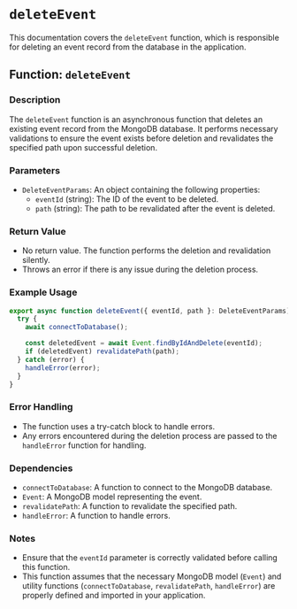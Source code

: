 # `deleteEvent`

This documentation covers the `deleteEvent` function, which is responsible for deleting an event record from the database in the application.

## Function: `deleteEvent`

### Description

The `deleteEvent` function is an asynchronous function that deletes an existing event record from the MongoDB database. It performs necessary validations to ensure the event exists before deletion and revalidates the specified path upon successful deletion.

### Parameters

- `DeleteEventParams`: An object containing the following properties:
  - `eventId` (string): The ID of the event to be deleted.
  - `path` (string): The path to be revalidated after the event is deleted.

### Return Value

- No return value. The function performs the deletion and revalidation silently.
- Throws an error if there is any issue during the deletion process.

### Example Usage

```javascript
export async function deleteEvent({ eventId, path }: DeleteEventParams) {
  try {
    await connectToDatabase();

    const deletedEvent = await Event.findByIdAndDelete(eventId);
    if (deletedEvent) revalidatePath(path);
  } catch (error) {
    handleError(error);
  }
}
```

### Error Handling

- The function uses a try-catch block to handle errors.
- Any errors encountered during the deletion process are passed to the `handleError` function for handling.

### Dependencies

- `connectToDatabase`: A function to connect to the MongoDB database.
- `Event`: A MongoDB model representing the event.
- `revalidatePath`: A function to revalidate the specified path.
- `handleError`: A function to handle errors.

### Notes

- Ensure that the `eventId` parameter is correctly validated before calling this function.
- This function assumes that the necessary MongoDB model (`Event`) and utility functions (`connectToDatabase`, `revalidatePath`, `handleError`) are properly defined and imported in your application.
